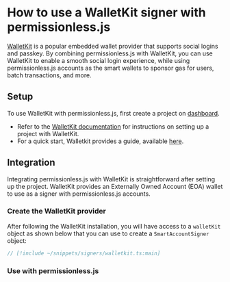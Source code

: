 
# How to use a WalletKit signer with permissionless.js

[WalletKit](https://walletkit.com/) is a popular embedded wallet provider that supports social logins and passkey.
By combining permissionless.js with WalletKit, you can use WalletKit to enable a smooth social login experience, while using permissionless.js accounts as the smart wallets to sponsor gas for users, batch transactions, and more.

## Setup

To use WalletKit with permissionless.js, first create a project on [dashboard](https://app.walletkit.com/).

- Refer to the [WalletKit documentation](https://docs.walletkit.com) for instructions on setting up a project with WalletKit.
- For a quick start, Walletkit provides a guide, available [here](https://docs.walletkit.com/link/overview).

## Integration
Integrating permissionless.js with WalletKit is straightforward after setting up the project. WalletKit provides an Externally Owned Account (EOA) wallet to use as a signer with permissionless.js accounts.

### Create the WalletKit provider
After following the WalletKit installation, you will have access to a `walletKit` object as shown below that you can use to create a `SmartAccountSigner` object:

```typescript
// [!include ~/snippets/signers/walletkit.ts:main]
```

### Use with permissionless.js

<SmartAccounts />